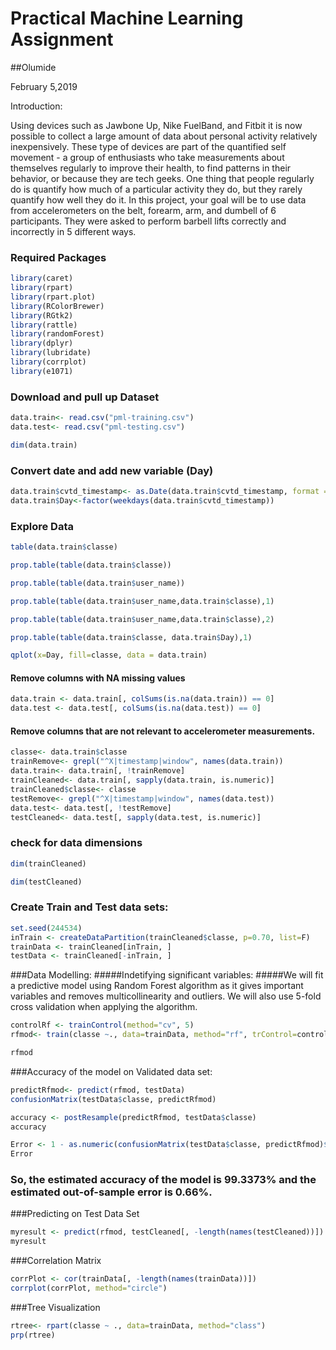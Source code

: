 # Practical Machine Learning Assignment

##Olumide 

February 5,2019

Introduction:

Using devices such as Jawbone Up, Nike FuelBand, and Fitbit it is now possible to collect a large amount of data about personal activity relatively inexpensively. These type of devices are part of the quantified self movement - a group of enthusiasts who take measurements about themselves regularly to improve their health, to find patterns in their behavior, or because they are tech geeks. One thing that people regularly do is quantify how much of a particular activity they do, but they rarely quantify how well they do it. In this project, your goal will be to use data from accelerometers on the belt, forearm, arm, and dumbell of 6 participants. They were asked to perform barbell lifts correctly and incorrectly in 5 different ways.

### Required Packages
```{r}
library(caret)
library(rpart)
library(rpart.plot)
library(RColorBrewer)
library(RGtk2)
library(rattle)
library(randomForest)
library(dplyr)
library(lubridate)
library(corrplot)
library(e1071)
```
### Download and pull up Dataset
```{r}
data.train<- read.csv("pml-training.csv")
data.test<- read.csv("pml-testing.csv")
```
```{r}
dim(data.train)

```
### Convert date and add new variable (Day)

```{r}
data.train$cvtd_timestamp<- as.Date(data.train$cvtd_timestamp, format = "%m/%d/%Y %H:%M")
data.train$Day<-factor(weekdays(data.train$cvtd_timestamp))
```
### Explore Data

```{r}
table(data.train$classe)
```
```{r}
prop.table(table(data.train$classe)) 
```
```{r}
prop.table(table(data.train$user_name))
```
```{r}
prop.table(table(data.train$user_name,data.train$classe),1)  
```
```{r}
prop.table(table(data.train$user_name,data.train$classe),2) 
```
```{r}
prop.table(table(data.train$classe, data.train$Day),1) 
```
```{r}
qplot(x=Day, fill=classe, data = data.train)
```

#### Remove columns with NA missing values
```{r}
data.train <- data.train[, colSums(is.na(data.train)) == 0]
data.test <- data.test[, colSums(is.na(data.test)) == 0] 
```
#### Remove columns that are not relevant to accelerometer measurements.
```{r}
classe<- data.train$classe
trainRemove<- grepl("^X|timestamp|window", names(data.train))
data.train<- data.train[, !trainRemove]
trainCleaned<- data.train[, sapply(data.train, is.numeric)]
trainCleaned$classe<- classe
testRemove<- grepl("^X|timestamp|window", names(data.test))
data.test<- data.test[, !testRemove]
testCleaned<- data.test[, sapply(data.test, is.numeric)]
```
### check for data dimensions
```{r}
dim(trainCleaned)
```
```{r}
dim(testCleaned)
```


### Create Train and Test data sets:
```{r}
set.seed(244534)
inTrain <- createDataPartition(trainCleaned$classe, p=0.70, list=F)
trainData <- trainCleaned[inTrain, ]
testData <- trainCleaned[-inTrain, ]
```
###Data Modelling:
#####Indetifying significant variables:
#####We will fit a predictive model using Random Forest algorithm as it gives important variables and removes multicollinearity  and outliers. We will also use 5-fold cross validation when applying the algorithm.
```{r}
controlRf <- trainControl(method="cv", 5)
rfmod<- train(classe ~., data=trainData, method="rf", trControl=controlRf, importance=TRUE, ntree=100)
```
```{r}
rfmod
```
###Accuracy of the model on Validated data set:
```{r}
predictRfmod<- predict(rfmod, testData)
confusionMatrix(testData$classe, predictRfmod)
```
```{r}
accuracy <- postResample(predictRfmod, testData$classe)
accuracy
```
```{r}
Error <- 1 - as.numeric(confusionMatrix(testData$classe, predictRfmod)$overall[1])
Error
```
### So, the estimated accuracy of the model is 99.3373% and the estimated out-of-sample error is 0.66%.

###Predicting on Test Data Set
```{r}
myresult <- predict(rfmod, testCleaned[, -length(names(testCleaned))])
myresult
```
###Correlation Matrix
```{r}
corrPlot <- cor(trainData[, -length(names(trainData))])
corrplot(corrPlot, method="circle")
```
###Tree Visualization
```{r}
rtree<- rpart(classe ~ ., data=trainData, method="class")
prp(rtree)
```